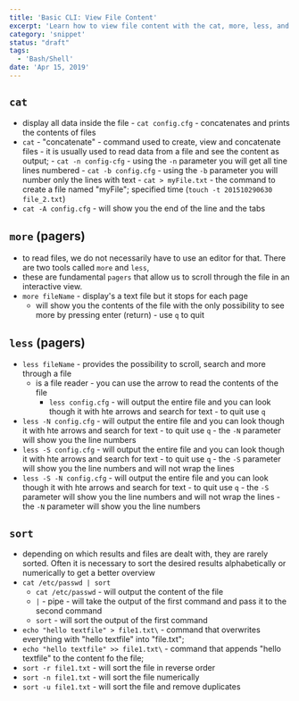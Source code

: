 ```yaml
---
title: 'Basic CLI: View File Content'
excerpt: 'Learn how to view file content with the cat, more, less, and sort commands.'
category: 'snippet'
status: "draft"
tags:
  - 'Bash/Shell'
date: 'Apr 15, 2019'
---
```


## `cat`

- display all data inside the file - `cat config.cfg` - concatenates and prints the contents of files
- `cat` - "concatenate" - command used to create, view and concatenate files - it is usually used to read data from a file and see the content as output; - `cat -n config-cfg` - using the `-n` parameter you will get all tine lines numbered - `cat -b config.cfg` - using the `-b` parameter you will number only the lines with text - `cat > myFile.txt` - the command to create a file named "myFile";
  specified time (`touch -t 201510290630 file_2.txt`)
- `cat -A config.cfg` - will show you the end of the line and the tabs


## `more` (pagers)

- to read files, we do not necessarily have to use an editor for that. There are two tools called `more` and `less`,
- these are fundamental `pagers` that allow us to scroll through the file in an interactive view.
- `more fileName` - display's a text file but it stops for each page
  - will show you the contents of the file with the only possibility to see more by pressing enter (return) - use `q` to quit

## `less` (pagers)

- `less fileName` - provides the possibility to scroll, search and more through a file
  - is a file reader - you can use the arrow to read the contents of the file
    - `less config.cfg` - will output the entire file and you can look though it with hte arrows and search for text - to quit use `q`
- `less -N config.cfg` - will output the entire file and you can look though it with hte arrows and search for text - to quit use `q` - the `-N` parameter will show you the line numbers
- `less -S config.cfg` - will output the entire file and you can look though it with hte arrows and search for text - to quit use `q` - the `-S` parameter will show you the line numbers and will not wrap the lines
- `less -S -N config.cfg` - will output the entire file and you can look though it with hte arrows and search for text - to quit use `q` - the `-S` parameter will show you the line numbers and will not wrap the lines - the `-N` parameter will show you the line numbers

## `sort`

- depending on which results and files are dealt with, they are rarely sorted. Often it is necessary to sort the desired results alphabetically or numerically to get a better overview
- `cat /etc/passwd | sort`
  - `cat /etc/passwd` - will output the content of the file
  - `|` - pipe - will take the output of the first command and pass it to the second command
  - `sort` - will sort the output of the first command
- `echo "hello textfile" > file1.txt\` - command that overwrites everything with "hello textfile" into "file.txt";
- `echo "hello textfile" >> file1.txt\` - command that appends "hello textfile" to the content fo the file;
- `sort -r file1.txt` - will sort the file in reverse order
- `sort -n file1.txt` - will sort the file numerically
- `sort -u file1.txt` - will sort the file and remove duplicates
